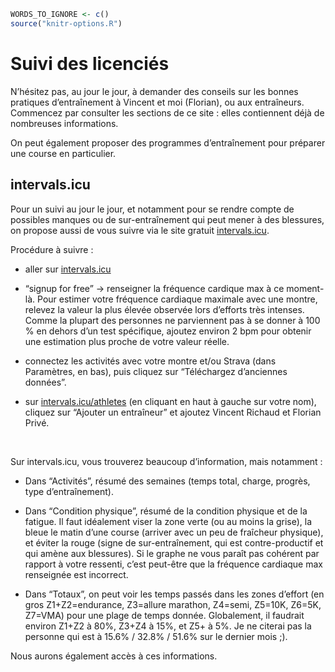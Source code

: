 ```r
WORDS_TO_IGNORE <- c()
source("knitr-options.R")
```

# Suivi des licenciés {-}

N'hésitez pas, au jour le jour, à demander des conseils sur les bonnes pratiques d'entraînement à Vincent et moi (Florian), ou aux entraîneurs. Commencez par consulter les sections de ce site : elles contiennent déjà de nombreuses informations.

On peut également proposer des programmes d'entraînement pour préparer une course en particulier.

## intervals.icu {-}

Pour un suivi au jour le jour, et notamment pour se rendre compte de possibles manques ou de sur-entraînement qui peut mener à des blessures, on propose aussi de vous suivre via le site gratuit [intervals.icu].

Procédure à suivre :

- aller sur [intervals.icu]

- "signup for free" -> renseigner la fréquence cardique max à ce moment-là. Pour estimer votre fréquence cardiaque maximale avec une montre, relevez la valeur la plus élevée observée lors d'efforts très intenses. Comme la plupart des personnes ne parviennent pas à se donner à 100 % en dehors d'un test spécifique, ajoutez environ 2 bpm pour obtenir une estimation plus proche de votre valeur réelle.

- connectez les activités avec votre montre et/ou Strava (dans Paramètres, en bas), puis cliquez sur "Téléchargez d'anciennes données".

- sur [intervals.icu/athletes](intervals.icu/athletes) (en cliquant en haut à gauche sur votre nom), cliquez sur "Ajouter un entraîneur" et ajoutez Vincent Richaud et Florian Privé.

<br>

Sur intervals.icu, vous trouverez beaucoup d'information, mais notamment :

- Dans "Activités", résumé des semaines (temps total, charge, progrès, type d'entraînement).

- Dans "Condition physique", résumé de la condition physique et de la fatigue. Il faut idéalement viser la zone verte (ou au moins la grise), la bleue le matin d'une course (arriver avec un peu de fraîcheur physique), et éviter la rouge (signe de sur-entraînement, qui est contre-productif et qui amène aux blessures). Si le graphe ne vous paraît pas cohérent par rapport à votre ressenti, c'est peut-être que la fréquence cardiaque max renseignée est incorrect.

- Dans "Totaux", on peut voir les temps passés dans les zones d'effort (en gros Z1+Z2=endurance, Z3=allure marathon, Z4=semi, Z5=10K, Z6=5K, Z7=VMA) pour une plage de temps donnée. Globalement, il faudrait environ Z1+Z2 à 80%, Z3+Z4 à 15%, et Z5+ à 5%. Je ne citerai pas la personne qui est à 15.6% / 32.8% / 51.6% sur le dernier mois ;).

Nous aurons également accès à ces informations.
